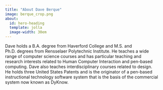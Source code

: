 ```yaml
---
title: "About Dave Berque"
image: berque_crop.png
about:
  id: hero-heading
  template: jolla
  image-width: 30em
---
```



Dave holds a B.A. degree from Haverford College and M.S. and Ph.D. degrees from
Rensselaer Polytechnic Institute. He teaches a wide range of computer science
courses and has particular teaching and research interests related to Human
Computer Interaction and pen-based computing.  Dave also teaches
interdisciplinary courses related to design.  He holds three United States
Patents and is the originator of a pen-based instructional technology software
system that is the basis of the commercial system now known as DyKnow.

